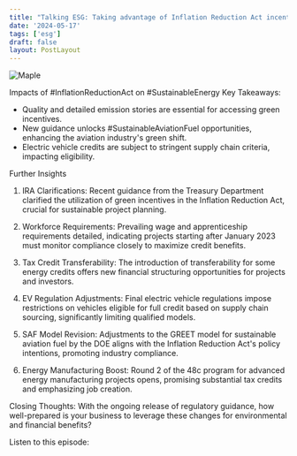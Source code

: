 ```yaml
---
title: "Talking ESG: Taking advantage of Inflation Reduction Act incentives"
date: '2024-05-17'
tags: ['esg']
draft: false
layout: PostLayout
---
```


<div className="flex justify-center">
  <div className="my-1 w-full px-2 xl:my-1 xl:w-1/2 xl:px-2">
    <img src="https://willpolesa.pythonanywhere.com/static/podcast_thumbnails/recw3J551HVcJNnYUpodcast_thumbnail.png" alt="Maple" className="mx-auto h-58 w-auto" />
  </div>
</div>

Impacts of #InflationReductionAct on #SustainableEnergy
Key Takeaways:
- Quality and detailed emission stories are essential for accessing green incentives.
- New guidance unlocks #SustainableAviationFuel opportunities, enhancing the aviation industry's green shift.
- Electric vehicle credits are subject to stringent supply chain criteria, impacting eligibility.

Further Insights
1. IRA Clarifications:
Recent guidance from the Treasury Department clarified the utilization of green incentives in the Inflation Reduction Act, crucial for sustainable project planning.

2. Workforce Requirements:
Prevailing wage and apprenticeship requirements detailed, indicating projects starting after January 2023 must monitor compliance closely to maximize credit benefits.

3. Tax Credit Transferability:
The introduction of transferability for some energy credits offers new financial structuring opportunities for projects and investors.

4. EV Regulation Adjustments:
Final electric vehicle regulations impose restrictions on vehicles eligible for full credit based on supply chain sourcing, significantly limiting qualified models.

5. SAF Model Revision:
Adjustments to the GREET model for sustainable aviation fuel by the DOE aligns with the Inflation Reduction Act's policy intentions, promoting industry compliance.

6. Energy Manufacturing Boost:
Round 2 of the 48c program for advanced energy manufacturing projects opens, promising substantial tax credits and emphasizing job creation.

Closing Thoughts:
With the ongoing release of regulatory guidance, how well-prepared is your business to leverage these changes for environmental and financial benefits?

Listen to this episode:
